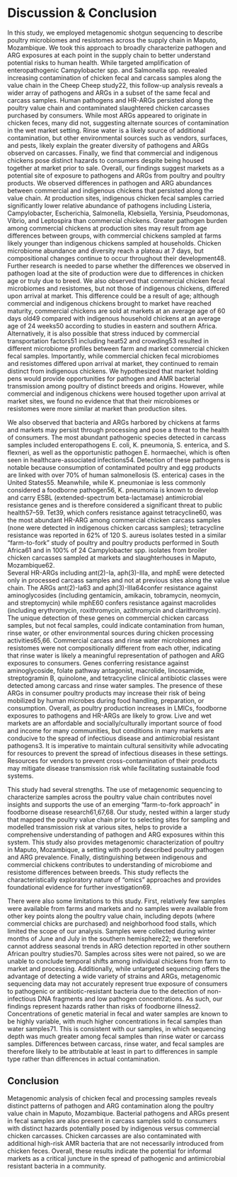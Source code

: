 # Discussion & Conclusion {-}

In this study, we employed metagenomic shotgun sequencing to describe poultry microbiomes and resistomes across the supply chain in Maputo, Mozambique. We took this approach to broadly characterize pathogen and ARG exposures at each point in the supply chain to better understand potential risks to human health. While targeted amplification of enteropathogenic Campylobacter spp. and Salmonella spp. revealed increasing contamination of chicken fecal and carcass samples along the value chain in the Cheep Cheep study22, this follow-up analysis reveals a wider array of pathogens and ARGs in a subset of the same fecal and carcass samples. Human pathogens and HR-ARGs persisted along the poultry value chain and contaminated slaughtered chicken carcasses purchased by consumers. While most ARGs appeared to originate in chicken feces, many did not, suggesting alternate sources of contamination in the wet market setting. Rinse water is a likely source of additional contamination, but other environmental sources such as vendors, surfaces, and pests, likely explain the greater diversity of pathogens and ARGs observed on carcasses.  Finally, we find that commercial and indigenous chickens pose distinct hazards to consumers despite being housed together at market  prior to sale. Overall, our findings suggest markets as a potential site of exposure to pathogens and ARGs from poultry and poultry products. 
We observed differences in pathogen and ARG abundances between commercial and indigenous chickens that persisted along the value chain. At production sites, indigenous chicken fecal samples carried significantly lower relative abundance of pathogens including Listeria, Campylobacter, Escherichia, Salmonella, Klebsiella, Yersinia, Pseudomonas, Vibrio, and Leptospira than commercial chickens.  Greater pathogen burden among commercial chickens at production sites may result from age differences between groups, with commercial chickens sampled at farms likely younger than indigenous chickens sampled at households. Chicken microbiome abundance and diversity reach a plateau at 7 days, but compositional changes continue to occur throughout their development48. Further research is needed to parse whether the differences we observed in pathogen load at the site of production were due to differences in chicken age or truly due to breed. We also observed that commercial chicken fecal microbiomes and resistomes, but not those of indigenous chickens, differed upon arrival at market. This difference could be a result of age; although commercial and indigenous chickens brought to market have reached maturity, commercial chickens are sold at markets at an average age of 60 days old49 compared with indigenous household chickens at an average age of 24 weeks50 according to studies in eastern and southern Africa. Alternatively, it is also possible that stress induced by commercial transportation factors51 including heat52 and crowding53 resulted in different microbiome profiles between farm and market commercial chicken fecal samples. Importantly, while commercial chicken fecal microbiomes and resistomes differed upon arrival at market, they continued to remain distinct from indigenous chickens. We hypothesized that market holding pens would provide opportunities for pathogen and AMR bacterial transmission among poultry of distinct breeds and origins. However, while commercial and indigenous chickens were housed together upon arrival at market sites, we found no evidence that that their microbiomes or resistomes were more similar at market than production sites.  

We also observed that bacteria and ARGs harbored by chickens at farms and markets may persist through processing and pose a threat to the health of consumers.  The most abundant pathogenic species detected in carcass samples included enteropathogens E. coli, K. pneumonia, S. enterica, and S. flexneri, as well as the opportunistic pathogen E. hormaechei, which is often seen in healthcare-associated infections54. Detection of these pathogens is notable because consumption of contaminated poultry and egg products are linked with over 70% of human salmonellosis (S. enterica) cases in the United States55. Meanwhile, while K. pneumoniae is less commonly considered a foodborne pathogen56, K. pneumonia is known to develop and carry ESBL (extended-spectrum beta-lactamase) antimicrobial resistance genes and is therefore considered a significant threat to public health57–59.  Tet39, which confers resistance against tetracycline60, was the most abundant HR-ARG among commercial chicken carcass samples (none were detected in indigenous chicken carcass samples); tetracycline resistance was reported in 62% of 120 S. aureus isolates tested in a similar “farm-to-fork” study of poultry and poultry products performed in South Africa61 and in 100% of 24 Campylobacter spp. isolates from broiler chicken carcasses sampled at markets and slaughterhouses in Maputo, Mozambique62.  
Several HR-ARGs including ant(2)-Ia,  aph(3)-IIIa, and mphE were detected  only in processed carcass samples and not at previous sites along the value chain. The ARGs ant(2)-Ia63 and aph(3)-IIIa64confer resistance against aminoglycosides (including gentamicin, amikacin, tobramycin, neomycin, and streptomycin) while mphE60 confers resistance against macrolides (including erythromycin, roxithromycin, azithromycin and clarithromycin). The unique detection of these genes on commercial chicken carcass samples, but not fecal samples, could indicate contamination from human, rinse water, or other environmental sources during chicken processing activities65,66. Commercial carcass and rinse water microbiomes and resistomes were not compositionally different from each other, indicating that rinse water is likely a meaningful representation of pathogen and ARG exposures to consumers. Genes conferring resistance against aminoglycoside, folate pathway antagonist, macrolide, lincosamide, streptogramin B, quinolone, and tetracycline clinical antibiotic classes were detected among carcass and rinse water samples. The presence of these ARGs in consumer poultry products may increase their risk of being mobilized by human microbes during food handling, preparation, or consumption. 
 Overall, as poultry production increases in LMICs, foodborne exposures to pathogens and HR-ARGs are likely to grow. Live and wet markets are an affordable and socially/culturally important source of food and income for many communities, but conditions in many markets are conducive to the spread of infectious disease and antimicrobial resistant pathogens3. It is imperative to maintain cultural sensitivity while advocating for resources to prevent the spread of infectious diseases in these settings. Resources for vendors to prevent cross-contamination of their products may mitigate disease transmission risk while facilitating sustainable food systems.  
 
This study had several strengths. The use of metagenomic sequencing to characterize samples across the poultry value chain contributes novel insights and supports the use of an emerging "farm-to-fork approach” in foodborne disease research61,67,68.  Our study, nested within a larger study that mapped the poultry value chain prior to selecting sites for sampling and modelled transmission risk at various sites, helps to provide a comprehensive understanding of pathogen and ARG exposures within this system. This study also provides metagenomic characterization of poultry in Maputo, Mozambique, a setting with poorly described poultry pathogen and ARG prevalence. Finally, distinguishing between indigenous and commercial chickens contributes to understanding of microbiome and resistome differences between breeds. This study reflects the characteristically exploratory nature of “omics” approaches and provides foundational evidence for further investigation69. 

 There were also some limitations to this study. First, relatively few samples were available from farms and markets and no samples were available from other key points along the poultry value chain, including depots (where commercial chicks are purchased) and neighborhood food stalls, which limited the scope of our analysis. Samples were collected during winter months of June and July in the southern hemisphere22; we therefore cannot address seasonal trends in ARG detection reported in other southern African poultry studies70.  Samples across sites were not paired, so we are unable to conclude temporal shifts among individual chickens from farm to market and processing.  Additionally, while untargeted sequencing offers the advantage of detecting a wide variety of strains and ARGs, metagenomic sequencing data may not accurately represent true exposure of consumers to pathogenic or antibiotic-resistant bacteria due to the detection of non-infectious DNA fragments and low pathogen concentrations. As such, our findings represent hazards rather than risks of foodborne illness2. Concentrations of genetic material in fecal and water samples are known to be highly variable, with much higher concentrations in fecal samples than water samples71. This is consistent with our samples, in which sequencing depth was much greater among fecal samples than rinse water or carcass samples. Differences between carcass, rinse water, and fecal samples are therefore likely to be attributable at least in part to differences in sample type rather than differences in actual contamination. 
 
 
## Conclusion {-}
Metagenomic analysis of chicken fecal and processing samples reveals distinct patterns of pathogen and ARG contamination along the poultry value chain in Maputo, Mozambique. Bacterial pathogens and ARGs present in fecal samples are also present in carcass samples sold to consumers with distinct hazards potentially posed by indigenous versus commercial chicken carcasses. Chicken carcasses are also contaminated with additional high-risk AMR bacteria that are not necessarily introduced from chicken feces. Overall, these results indicate the potential for informal markets as a critical juncture in the spread of pathogenic and antimicrobial resistant bacteria in a community.  


